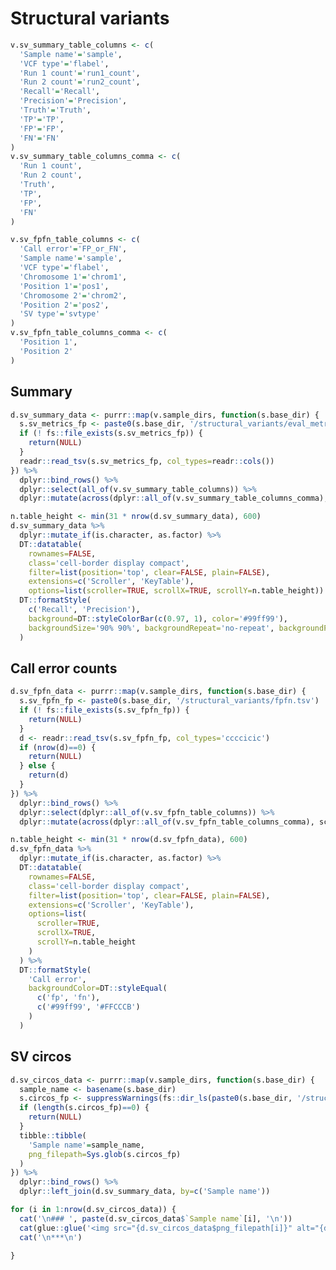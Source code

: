 # Structural variants
```r
v.sv_summary_table_columns <- c(
  'Sample name'='sample',
  'VCF type'='flabel',
  'Run 1 count'='run1_count',
  'Run 2 count'='run2_count',
  'Recall'='Recall',
  'Precision'='Precision',
  'Truth'='Truth',
  'TP'='TP',
  'FP'='FP',
  'FN'='FN'
)
v.sv_summary_table_columns_comma <- c(
  'Run 1 count',
  'Run 2 count',
  'Truth',
  'TP',
  'FP',
  'FN'
)

v.sv_fpfn_table_columns <- c(
  'Call error'='FP_or_FN',
  'Sample name'='sample',
  'VCF type'='flabel',
  'Chromosome 1'='chrom1',
  'Position 1'='pos1',
  'Chromosome 2'='chrom2',
  'Position 2'='pos2',
  'SV type'='svtype'
)
v.sv_fpfn_table_columns_comma <- c(
  'Position 1',
  'Position 2'
)
```

## Summary
```r
d.sv_summary_data <- purrr::map(v.sample_dirs, function(s.base_dir) {
  s.sv_metrics_fp <- paste0(s.base_dir, '/structural_variants/eval_metrics.tsv')
  if (! fs::file_exists(s.sv_metrics_fp)) {
    return(NULL)
  }
  readr::read_tsv(s.sv_metrics_fp, col_types=readr::cols())
}) %>%
  dplyr::bind_rows() %>%
  dplyr::select(all_of(v.sv_summary_table_columns)) %>%
  dplyr::mutate(across(dplyr::all_of(v.sv_summary_table_columns_comma), scales::comma))

```

```r
n.table_height <- min(31 * nrow(d.sv_summary_data), 600)
d.sv_summary_data %>%
  dplyr::mutate_if(is.character, as.factor) %>%
  DT::datatable(
    rownames=FALSE,
    class='cell-border display compact',
    filter=list(position='top', clear=FALSE, plain=FALSE),
    extensions=c('Scroller', 'KeyTable'),
    options=list(scroller=TRUE, scrollX=TRUE, scrollY=n.table_height)) %>%
  DT::formatStyle(
    c('Recall', 'Precision'),
    background=DT::styleColorBar(c(0.97, 1), color='#99ff99'),
    backgroundSize='90% 90%', backgroundRepeat='no-repeat', backgroundPosition='center'
  )
```

## Call error counts
```r
d.sv_fpfn_data <- purrr::map(v.sample_dirs, function(s.base_dir) {
  s.sv_fpfn_fp <- paste0(s.base_dir, '/structural_variants/fpfn.tsv')
  if (! fs::file_exists(s.sv_fpfn_fp)) {
    return(NULL)
  }
  d <- readr::read_tsv(s.sv_fpfn_fp, col_types='ccccicic')
  if (nrow(d)==0) {
    return(NULL)
  } else {
    return(d)
  }
}) %>%
  dplyr::bind_rows() %>%
  dplyr::select(dplyr::all_of(v.sv_fpfn_table_columns)) %>%
  dplyr::mutate(across(dplyr::all_of(v.sv_fpfn_table_columns_comma), scales::comma))
```

```r
n.table_height <- min(31 * nrow(d.sv_fpfn_data), 600)
d.sv_fpfn_data %>%
  dplyr::mutate_if(is.character, as.factor) %>%
  DT::datatable(
    rownames=FALSE,
    class='cell-border display compact',
    filter=list(position='top', clear=FALSE, plain=FALSE),
    extensions=c('Scroller', 'KeyTable'),
    options=list(
      scroller=TRUE,
      scrollX=TRUE,
      scrollY=n.table_height
    )
  ) %>%
  DT::formatStyle(
    'Call error',
    backgroundColor=DT::styleEqual(
      c('fp', 'fn'),
      c('#99ff99', '#FFCCCB')
    )
  )
```

## SV circos {.tabset .tabset-pills}
```r
d.sv_circos_data <- purrr::map(v.sample_dirs, function(s.base_dir) {
  sample_name <- basename(s.base_dir)
  s.circos_fp <- suppressWarnings(fs::dir_ls(paste0(s.base_dir, '/structural_variants/circos/'), glob='*/circos_*png', fail=FALSE)) 
  if (length(s.circos_fp)==0) {
    return(NULL)
  }
  tibble::tibble(
    'Sample name'=sample_name,
    png_filepath=Sys.glob(s.circos_fp)
  )
}) %>%
  dplyr::bind_rows() %>%
  dplyr::left_join(d.sv_summary_data, by=c('Sample name'))

for (i in 1:nrow(d.sv_circos_data)) {
  cat('\n### ', paste(d.sv_circos_data$`Sample name`[i], '\n'))
  cat(glue::glue('<img src="{d.sv_circos_data$png_filepath[i]}" alt="{d.sv_circos_data$`Sample name`[i]}" width="30%">'), '\n')
  cat('\n***\n')
  
}
```